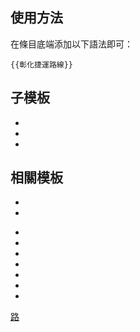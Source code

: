 
<noinclude>{{Documentation subpage}}</noinclude>

== 使用方法 ==
在條目底端添加以下語法即可：
<pre>{{彰化捷運路線}}</pre>

==子模板==
*{{Tl|彰化捷運路線/鹿港線}}
*{{Tl|彰化捷運路線/和美線}}
*{{Tl|彰化捷運路線/彰化環線}}



== 相關模板 ==
{{Col-begin}}
{{Col-2}}
*{{Tl|臺灣捷運路線}}
*{{Tl|臺灣鐵路運輸}}
{{Col-2}}
*{{Tl|臺北捷運路線}}
*{{Tl|新北捷運路線}}
*{{Tl|桃園捷運路線}}
*{{Tl|新竹輕軌路線}}
*{{Tl|臺中捷運路線}}
*{{Tl|臺南捷運路線}}
*{{Tl|高雄捷運路線}}
{{Col-end}}

<includeonly>
[[Category:彰化捷運路線模板‎| ]]
[[Category:彰化捷運模板‎|路]]
</includeonly>